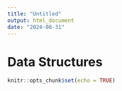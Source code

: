 ```yaml
---
title: "Untitled"
output: html_document
date: "2024-08-31"
---
```

# Data Structures
```r
knitr::opts_chunk$set(echo = TRUE)
```
